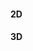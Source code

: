 ====2D====

{{Lua/Function |
  prototype = Render:DrawText([[Lua/Shared/Vector2|Vector2]] {{arg|position}}, string {{arg|text}}, [[Lua/Shared/Color|Color]] {{arg|color}}, number {{arg|fontsize}}, number {{arg|scale}}) |
}}

{{Lua/Function |
  prototype = Render:DrawText([[Lua/Shared/Vector2|Vector2]] {{arg|position}}, string {{arg|text}}, [[Lua/Shared/Color|Color]] {{arg|color}}, number {{arg|fontsize}}) |
}}

{{Lua/Function |
  prototype = Render:DrawText([[Lua/Shared/Vector2|Vector2]] {{arg|position}}, string {{arg|text}}, [[Lua/Shared/Color|Color]] {{arg|color}}) |
}}

====3D====

{{Lua/Function |
  prototype = Render:DrawText([[Lua/Shared/Vector3|Vector3]] {{arg|position}}, string {{arg|text}}, [[Lua/Shared/Color|Color]] {{arg|color}}, number {{arg|fontsize}}, number {{arg|scale}}) |
}}

{{Lua/Function |
  prototype = Render:DrawText([[Lua/Shared/Vector3|Vector3]] {{arg|position}}, string {{arg|text}}, [[Lua/Shared/Color|Color]] {{arg|color}}, number {{arg|fontsize}}) |
}}

{{Lua/Function |
  prototype = Render:DrawText([[Lua/Shared/Vector3|Vector3]] {{arg|position}}, string {{arg|text}}, [[Lua/Shared/Color|Color]] {{arg|color}}) |
}}